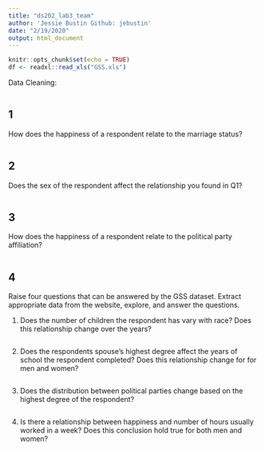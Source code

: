 ```yaml
---
title: "ds202_lab3_team"
author: 'Jessie Bustin Github: jebustin'
date: "2/19/2020"
output: html_document
---
```


```r
knitr::opts_chunk$set(echo = TRUE)
df <- readxl::read_xls("GSS.xls")
```

Data Cleaning:
```r

```

## 1

How does the happiness of a respondent relate to the marriage status?

```r

```


## 2

Does the sex of the respondent affect the relationship you found in Q1?

```r

```

## 3

How does the happiness of a respondent relate to the political party affiliation?

```r

```

## 4

Raise four questions that can be answered by the GSS dataset. Extract appropriate data from the website, explore, and answer the questions.

1. Does the number of children the respondent has vary with race?
Does this relationship change over the years?

```r

```

2. Does the respondents spouse's highest degree affect the years of
school the respondent completed? Does this relationship change for
for men and women?

```r

```

3. Does the distribution between political parties change based on
the highest degree of the respondent?

```r

```

4. Is there a relationship between happiness and number of hours
usually worked in a week?  Does this conclusion hold true for both
men and women?

```r

```
